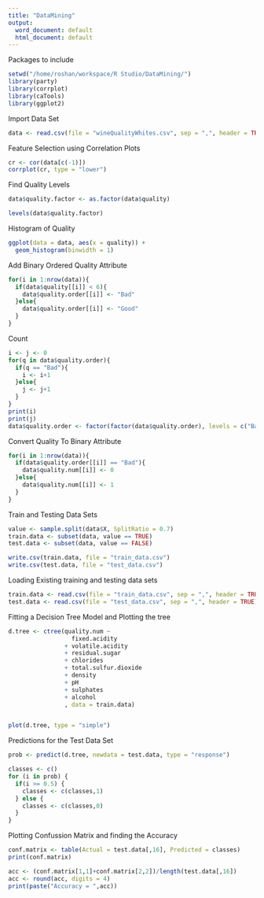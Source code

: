 ```yaml
---
title: "DataMining"
output:
  word_document: default
  html_document: default
---
```


Packages to include

```r
setwd("/home/roshan/workspace/R Studio/DataMining/")
library(party)
library(corrplot)
library(caTools)
library(ggplot2)

```



Import Data Set

```r
data <- read.csv(file = "wineQualityWhites.csv", sep = ",", header = TRUE)

```



Feature Selection using Correlation Plots

```r
cr <- cor(data[c(-1)])
corrplot(cr, type = "lower")

```



Find Quality Levels

```r
data$quality.factor <- as.factor(data$quality)

levels(data$quality.factor)
```



Histogram of Quality

```r
ggplot(data = data, aes(x = quality)) +
  geom_histogram(binwidth = 1)

```



Add Binary Ordered Quality Attribute

```r
for(i in 1:nrow(data)){
  if(data$quality[[i]] < 6){
    data$quality.order[[i]] <- "Bad"
  }else{
    data$quality.order[[i]] <- "Good"
  } 
}

```



Count

```r
i <- j <- 0
for(q in data$quality.order){
  if(q == "Bad"){
    i <- i+1    
  }else{
    j <- j+1
  }
}
print(i)
print(j)
data$quality.order <- factor(factor(data$quality.order), levels = c("Bad", "Good"))

```



Convert Quality To Binary Attribute

```r
for(i in 1:nrow(data)){
  if(data$quality.order[[i]] == "Bad"){
    data$quality.num[[i]] <- 0
  }else{
    data$quality.num[[i]] <- 1
  } 
}

```



Train and Testing Data Sets

```r
value <- sample.split(data$X, SplitRatio = 0.7)
train.data <- subset(data, value == TRUE)
test.data <- subset(data, value == FALSE)

write.csv(train.data, file = "train_data.csv")
write.csv(test.data, file = "test_data.csv")
```



Loading Existing training and testing data sets

```r
train.data <- read.csv(file = "train_data.csv", sep = ",", header = TRUE) 
test.data <- read.csv(file = "test_data.csv", sep = ",", header = TRUE) 

```



Fitting a Decision Tree Model and Plotting the tree

```r
d.tree <- ctree(quality.num ~ 
                  fixed.acidity 
                + volatile.acidity 
                + residual.sugar 
                + chlorides 
                + total.sulfur.dioxide 
                + density
                + pH
                + sulphates
                + alcohol
                , data = train.data)


plot(d.tree, type = "simple")

```



Predictions for the Test Data Set

```r
prob <- predict(d.tree, newdata = test.data, type = "response")

classes <- c()
for (i in prob) {
  if(i >= 0.5) {
    classes <- c(classes,1)
  } else {
    classes <- c(classes,0)
  } 
}

```



Plotting Confussion Matrix and finding the Accuracy

```r
conf.matrix <- table(Actual = test.data[,16], Predicted = classes)
print(conf.matrix)

acc <- (conf.matrix[1,1]+conf.matrix[2,2])/length(test.data[,16])
acc <- round(acc, digits = 4)
print(paste("Accuracy = ",acc))

```

